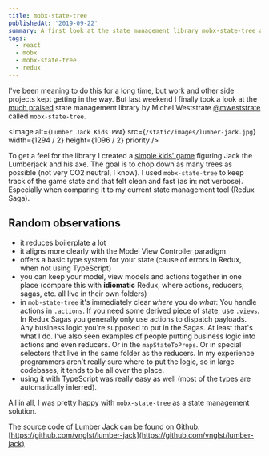 ```yaml
---
title: mobx-state-tree
publishedAt: '2019-09-22'
summary: A first look at the state management library mobx-state-tree and a comparison with Redux Saga.
tags:
  - react
  - mobx
  - mobx-state-tree
  - redux
---
```


I've been meaning to do this for a long time, but work and other side projects kept getting in the way. But last weekend I finally took a look at the [much praised](https://twitter.com/thekitze/status/1153378446099255298) state management library by Michel Weststrate [@mweststrate](https://twitter.com/mweststrate) called `mobx-state-tree`.

<Image
  alt={`Lumber Jack Kids PWA`}
  src={`/static/images/lumber-jack.jpg`}
  width={1294 / 2}
  height={1096 / 2}
  priority
/>

To get a feel for the library I created a [simple kids' game](https://lumber-jack.netlify.com) figuring Jack the Lumberjack and his axe. The goal is to chop down as many trees as possible (not very CO2 neutral, I know). I used `mobx-state-tree` to keep track of the game state and that felt clean and fast (as in: not verbose). Especially when comparing it to my current state management tool (Redux Saga).

## Random observations

- it reduces boilerplate a lot
- it aligns more clearly with the Model View Controller paradigm
- offers a basic type system for your state (cause of errors in Redux, when not using TypeScript)
- you can keep your model, view models and actions together in one place (compare this with **idiomatic** Redux, where actions, reducers, sagas, etc. all live in their own folders)
- in `mob-state-tree` it's immediately clear _where_ you do _what_: You handle actions in `.actions`. If you need some derived piece of state, use `.views`. In Redux Sagas you generally only use actions to dispatch payloads. Any business logic you're supposed to put in the Sagas. At least that's what I do. I’ve also seen examples of people putting business logic into actions and even reducers. Or in the `mapStateToProps`. Or in special selectors that live in the same folder as the reducers. In my experience programmers aren’t really sure where to put the logic, so in large codebases, it tends to be all over the place.
- using it with TypeScript was really easy as well (most of the types are automatically inferred).

All in all, I was pretty happy with `mobx-state-tree` as a state management solution.

The source code of Lumber Jack can be found on Github: [https://github.com/vnglst/lumber-jack](https://github.com/vnglst/lumber-jack)
